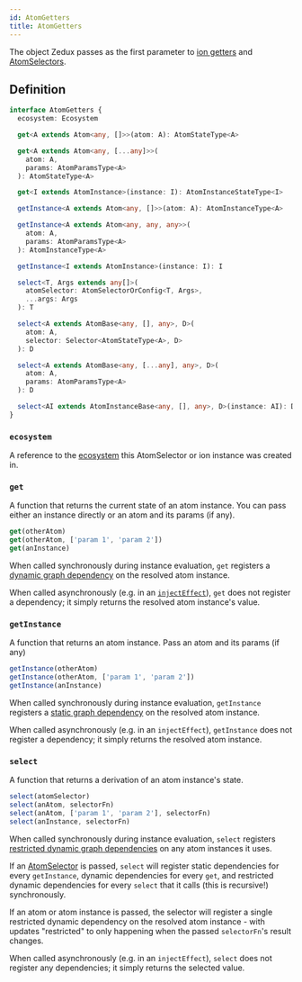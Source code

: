 ```yaml
---
id: AtomGetters
title: AtomGetters
---
```


The object Zedux passes as the first parameter to [ion getters](../factories/ion#get) and [AtomSelectors](AtomSelector).

## Definition

```ts
interface AtomGetters {
  ecosystem: Ecosystem

  get<A extends Atom<any, []>>(atom: A): AtomStateType<A>

  get<A extends Atom<any, [...any]>>(
    atom: A,
    params: AtomParamsType<A>
  ): AtomStateType<A>

  get<I extends AtomInstance>(instance: I): AtomInstanceStateType<I>

  getInstance<A extends Atom<any, []>>(atom: A): AtomInstanceType<A>

  getInstance<A extends Atom<any, any, any>>(
    atom: A,
    params: AtomParamsType<A>
  ): AtomInstanceType<A>

  getInstance<I extends AtomInstance>(instance: I): I

  select<T, Args extends any[]>(
    atomSelector: AtomSelectorOrConfig<T, Args>,
    ...args: Args
  ): T

  select<A extends AtomBase<any, [], any>, D>(
    atom: A,
    selector: Selector<AtomStateType<A>, D>
  ): D

  select<A extends AtomBase<any, [...any], any>, D>(
    atom: A,
    params: AtomParamsType<A>
  ): D

  select<AI extends AtomInstanceBase<any, [], any>, D>(instance: AI): D
}
```

### `ecosystem`

A reference to the [ecosystem](../classes/Ecosystem) this AtomSelector or ion instance was created in.

### `get`

A function that returns the current state of an atom instance. You can pass either an instance directly or an atom and its params (if any).

```ts
get(otherAtom)
get(otherAtom, ['param 1', 'param 2'])
get(anInstance)
```

When called synchronously during instance evaluation, `get` registers a [dynamic graph dependency](../glossary#dynamic-graph-dependency) on the resolved atom instance.

When called asynchronously (e.g. in an [`injectEffect`](../injectors/injectEffect)), `get` does not register a dependency; it simply returns the resolved atom instance's value.

### `getInstance`

A function that returns an atom instance. Pass an atom and its params (if any)

```ts
getInstance(otherAtom)
getInstance(otherAtom, ['param 1', 'param 2'])
getInstance(anInstance)
```

When called synchronously during instance evaluation, `getInstance` registers a [static graph dependency](../glossary#static-graph-dependency) on the resolved atom instance.

When called asynchronously (e.g. in an `injectEffect`), `getInstance` does not register a dependency; it simply returns the resolved atom instance.

### `select`

A function that returns a derivation of an atom instance's state.

```ts
select(atomSelector)
select(anAtom, selectorFn)
select(anAtom, ['param 1', 'param 2'], selectorFn)
select(anInstance, selectorFn)
```

When called synchronously during instance evaluation, `select` registers [restricted dynamic graph dependencies](../glossary/#restricted-dynamic-graph-dependency) on any atom instances it uses.

If an [AtomSelector](AtomSelector) is passed, `select` will register static dependencies for every `getInstance`, dynamic dependencies for every `get`, and restricted dynamic dependencies for every `select` that it calls (this is recursive!) synchronously.

If an atom or atom instance is passed, the selector will register a single restricted dynamic dependency on the resolved atom instance - with updates "restricted" to only happening when the passed `selectorFn`'s result changes.

When called asynchronously (e.g. in an `injectEffect`), `select` does not register any dependencies; it simply returns the selected value.

